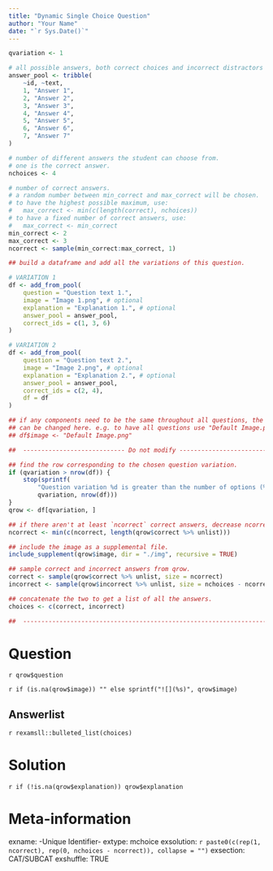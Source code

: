 ```yaml
---
title: "Dynamic Single Choice Question"
author: "Your Name"
date: "`r Sys.Date()`"
---
```


```r
qvariation <- 1
```

```r
# all possible answers, both correct choices and incorrect distractors
answer_pool <- tribble(
    ~id, ~text,
    1, "Answer 1",
    2, "Answer 2",
    3, "Answer 3",
    4, "Answer 4",
    5, "Answer 5",
    6, "Answer 6",
    7, "Answer 7"
)

# number of different answers the student can choose from.
# one is the correct answer.
nchoices <- 4

# number of correct answers.
# a random number between min_correct and max_correct will be chosen.
# to have the highest possible maximum, use:
#   max_correct <- min(c(length(correct), nchoices))
# to have a fixed number of correct answers, use:
#   max_correct <- min_correct
min_correct <- 2
max_correct <- 3
ncorrect <- sample(min_correct:max_correct, 1)

## build a dataframe and add all the variations of this question.

# VARIATION 1
df <- add_from_pool(
    question = "Question text 1.",
    image = "Image 1.png", # optional
    explanation = "Explanation 1.", # optional
    answer_pool = answer_pool,
    correct_ids = c(1, 3, 6)
)

# VARIATION 2
df <- add_from_pool(
    question = "Question text 2.",
    image = "Image 2.png", # optional
    explanation = "Explanation 2.", # optional
    answer_pool = answer_pool,
    correct_ids = c(2, 4),
    df = df
)

## if any components need to be the same throughout all questions, the column
## can be changed here. e.g. to have all questions use "Default Image.png":
## df$image <- "Default Image.png"

##  ---------------------------- Do not modify ----------------------------

## find the row corresponding to the chosen question variation.
if (qvariation > nrow(df)) {
    stop(sprintf(
        "Question variation %d is greater than the number of options (%d).",
        qvariation, nrow(df)))
}
qrow <- df[qvariation, ]

## if there aren't at least `ncorrect` correct answers, decrease ncorrect
ncorrect <- min(c(ncorrect, length(qrow$correct %>% unlist)))

## include the image as a supplemental file.
include_supplement(qrow$image, dir = "./img", recursive = TRUE)

## sample correct and incorrect answers from qrow.
correct <- sample(qrow$correct %>% unlist, size = ncorrect)
incorrect <- sample(qrow$incorrect %>% unlist, size = nchoices - ncorrect)

## concatenate the two to get a list of all the answers.
choices <- c(correct, incorrect)

##  -----------------------------------------------------------------------
```


Question
========

`r qrow$question`

`r if (is.na(qrow$image)) "" else sprintf("![](%s)", qrow$image)`

Answerlist
----------

`r rexamsll::bulleted_list(choices)`


Solution
========

`r if (!is.na(qrow$explanation)) qrow$explanation`


Meta-information
================
exname: -Unique Identifier-
extype: mchoice
exsolution: `r paste0(c(rep(1, ncorrect), rep(0, nchoices - ncorrect)), collapse = "")`
exsection: CAT/SUBCAT
exshuffle: TRUE
